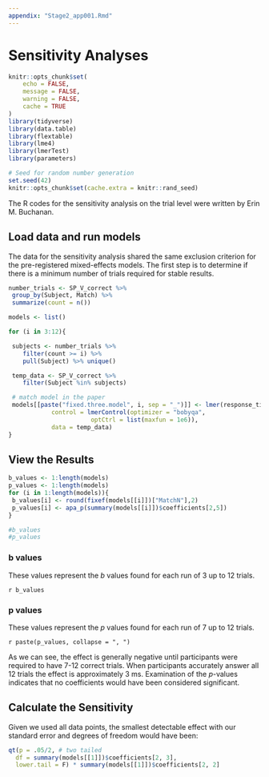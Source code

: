 ```yaml
---
appendix: "Stage2_app001.Rmd"
---
```


# Sensitivity Analyses

```r
knitr::opts_chunk$set(
	echo = FALSE,
	message = FALSE,
	warning = FALSE,
	cache = TRUE
)
library(tidyverse)
library(data.table)
library(flextable)
library(lme4)
library(lmerTest)
library(parameters)
```

```r
# Seed for random number generation
set.seed(42)
knitr::opts_chunk$set(cache.extra = knitr::rand_seed)
```

The R codes for the sensitivity analysis on the trial level were written by Erin M. Buchanan. 

## Load data and run models

The data for the sensitivity analysis shared the same exclusion criterion for the pre-registered mixed-effects models. The first step is to determine if there is a minimum number of trials required for stable results.

```r
number_trials <- SP_V_correct %>% 
 group_by(Subject, Match) %>%
 summarize(count = n())
```

```r
models <- list()

for (i in 3:12){

 subjects <- number_trials %>%
    filter(count >= i) %>%
    pull(Subject) %>% unique()

 temp_data <- SP_V_correct %>%
    filter(Subject %in% subjects)

 # match model in the paper
 models[[paste("fixed.three.model", i, sep = "_")]] <- lmer(response_time ~ Match + (1|Subject) + (1|Target) + (1|PSA_ID), 
            control = lmerControl(optimizer = "bobyqa",
                       optCtrl = list(maxfun = 1e6)), 
            data = temp_data)
}
```

## View the Results

```r
b_values <- 1:length(models)
p_values <- 1:length(models)
for (i in 1:length(models)){
 b_values[i] <- round(fixef(models[[i]])["MatchN"],2)
 p_values[i] <- apa_p(summary(models[[i]])$coefficients[2,5])
}

#b_values
#p_values
```

### b values

These values represent the *b* values found for each run of 3 up to 12 trials.

`r b_values`

### p values

These values represent the *p* values found for each run of 7 up to 12 trials.

`r paste(p_values, collapse = ", ")`

As we can see, the effect is generally negative until participants were required to have 7-12 correct trials. When participants accurately answer all 12 trials the effect is approximately 3 ms. Examination of the *p*-values indicates that no coefficients would have been considered significant. 

## Calculate the Sensitivity

Given we used all data points, the smallest detectable effect with our standard error and degrees of freedom would have been: 

```r
qt(p = .05/2, # two tailed 
  df = summary(models[[1]])$coefficients[2, 3],
  lower.tail = F) * summary(models[[1]])$coefficients[2, 2] 
```

